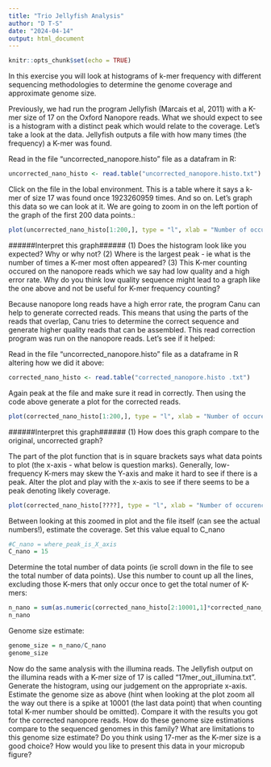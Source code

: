 ```yaml
---
title: "Trio Jellyfish Analysis"
author: "D T-S"
date: "2024-04-14"
output: html_document
---
```


```r
knitr::opts_chunk$set(echo = TRUE)
```

In this exercise you will look at histograms of k-mer frequency with different
sequencing methodologies to determine the genome coverage and approximate genome size. 


Previously, we had run the program Jellyfish (Marcais et al, 2011) with a K-mer
size of 17 on the Oxford Nanopore reads. What we should expect to see is a histogram
with a distinct peak which would relate to the coverage. Let's take a look at the data.
Jellyfish outputs a file with how many times (the frequency) a K-mer was found.

Read in the file "uncorrected_nanopore.histo" file as a datafram in R:
```r
uncorrected_nano_histo <- read.table("uncorrected_nanopore.histo.txt")
```

Click on the file in the lobal environment. This is a table where it says a 
k-mer of size 17 was found once 1923260959 times. And so on. Let's graph this data
so we can look at it. We are going to zoom in on the left portion of the graph of 
the first 200 data points.:

```r
plot(uncorrected_nano_histo[1:200,], type = "l", xlab = "Number of occurences of a K-mer",ylab = "frequency")
```
######Interpret this graph######
(1) Does the histogram look like you expected? Why or why not?
(2) Where is the largest peak - ie what is the number of times a K-mer most often appeared?
(3) This K-mer counting occured on the nanopore reads which we say had low quality 
and a high error rate. Why do you think low quality sequence might lead to a graph like the
one above and not be useful for K-mer frequency counting? 


Because nanopore long reads have a high error rate, the program Canu can help to generate
corrected reads. This means that using the parts of the reads that overlap, Canu tries to 
determine the correct sequence and generate higher quality reads that can be assembled.
This read correction program was run on the nanopore reads. Let's see if it helped:

Read in the file "uncorrected_nanopore.histo" file as a dataframe in R altering how we did it above:

```r
corrected_nano_histo <- read.table("corrected_nanopore.histo .txt")
```

Again peak at the file and make sure it read in correctly. Then using the code above 
generate a plot for the corrected reads. 

```r
plot(corrected_nano_histo[1:200,], type = "l", xlab = "Number of occurences of a K-mer",ylab = "frequency")
```

######Interpret this graph######
(1) How does this graph compare to the original, uncorrected graph? 


The part of the plot function that is in square brackets says what data points to plot (the x-axis 
- what below is question marks). Generally, low-frequency K-mers may skew the Y-axis and make it hard to 
see if there is a peak. Alter the plot and play with the x-axis to see if there seems to be a 
peak denoting likely coverage. 

```r
plot(corrected_nano_histo[????], type = "l", xlab = "Number of occurences of a K-mer",ylab = "frequency")
```



Between looking at this zoomed in plot and the file itself (can see the actual numbers!), estimate the coverage. Set
this value equal to C_nano

```r
#C_nano = where_peak_is_X_axis
C_nano = 15
```


Determine the total number of data points (ie scroll down in the file to see the 
total number of data points). Use this number to count up all the lines, excluding 
those K-mers that only occur once to get the total numer of K-mers:

```r
n_nano = sum(as.numeric(corrected_nano_histo[2:10001,1]*corrected_nano_histo[2:10001,2]))
n_nano
```

Genome size estimate:
```r
genome_size = n_nano/C_nano
genome_size
```


Now do the same analysis with the illumina reads. The Jellyfish output on the 
illumina reads with a K-mer size of 17 is called "17mer_out_illumina.txt".
Generate the histogram, using our judgement on the appropriate x-axis. Estimate the genome
size as above (hint when looking at the plot zoom all the way out there is a spike 
at 10001 (the last data point) that when counting total K-mer number should be omitted). 
Compare it with the results you got for the corrected nanopore reads.
How do these genome size estimations compare to the sequenced genomes in this family?
What are limitations to this genome size estimate? Do you think using 17-mer as the 
K-mer size is a good choice? How would you like to present this data in your 
micropub figure?
